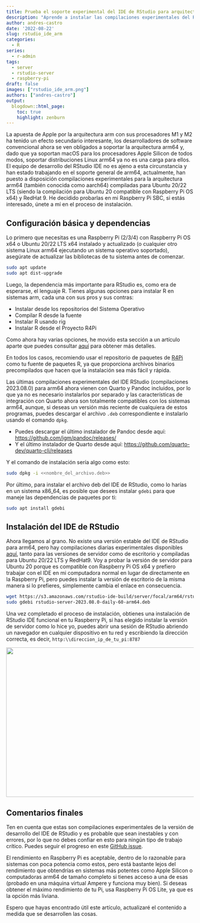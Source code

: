 ```yaml
---
title: Prueba el soporte experimental del IDE de RStudio para arquitecturas arm64
description: "Aprende a instalar las compilaciones experimentales del RStudio IDE para arm64 en las Raspberry Pi y otros sistemas Linux arm64. Compatible con Raspberry Pi OS, Ubuntu 20/22 LTS y RedHat9"
author: andres-castro
date: '2022-08-22'
slug: rstudio_ide_arm
categories:
  - R
series: 
  - r-admin
tags:
  - server
  - rstudio-server
  - raspberry-pi
draft: false
images: ["rstudio_ide_arm.png"]
authors: ["andres-castro"]
output:
  blogdown::html_page:
    toc: true
    highlight: zenburn
---
```


La apuesta de Apple por la arquitectura arm con sus procesadores M1 y M2 ha tenido un efecto secundario interesante, los desarrolladores de software convencional ahora se ven obligados a soportar la arquitectura arm64 y, dado que ya soportan macOS para los procesadores Apple Silicon de todos modos, soportar distribuciones Linux arm64 ya no es una carga para ellos. El equipo de desarrollo del RStudio IDE no es ajeno a esta circunstancia y han estado trabajando en el soporte general de arm64, actualmente, han puesto a disposición compilaciones experimentales para la arquitectura arm64 (también conocida como aarch64) compiladas para Ubuntu 20/22 LTS (siendo la compilación para Ubuntu 20 compatible con Raspberry Pi OS x64) y RedHat 9. He decidido probarlas en mi Raspberry Pi SBC, si estás interesado, únete a mí en el proceso de instalación.

## Configuración básica y dependencias

Lo primero que necesitas es una Raspberry Pi (2/3/4) con Raspberry Pi OS x64 o Ubuntu 20/22 LTS x64 instalado y actualizado (o cualquier otro sistema Linux arm64 ejecutando un sistema operativo soportado), asegúrate de actualizar las bibliotecas de tu sistema antes de comenzar.

```bash
sudo apt update
sudo apt dist-upgrade
```

Luego, la dependencia más importante para RStudio es, como era de esperarse, el lenguaje R. Tienes algunas opciones para instalar R en sistemas arm, cada una con sus pros y sus contras:

- Instalar desde los repositorios del Sistema Operativo
- Compilar R desde la fuente
- Instalar R usando rig
- Instalar R desde el Proyecto R4Pi

Como ahora hay varias opciones, he movido esta sección a un artículo aparte que puedes consultar [aquí](/es/2023/02/11/r_on_arm/) para obtener más detalles.

En todos los casos, recomiendo usar el repositorio de paquetes de [R4Pi](https://r4pi.org/es/) como tu fuente de paquetes R, ya que proporciona archivos binarios precompilados que hacen que la instalación sea más fácil y rápida.

Las últimas compilaciones experimentales del IDE RStudio (compilaciones 2023.08.0) para arm64 ahora vienen con Quarto y Pandoc incluidos, por lo que ya no es necesario instalarlos por separado y las características de integración con Quarto ahora son totalmente compatibles con los sistemas arm64, aunque, si deseas un versión más reciente de cualquiera de estos programas, puedes descargar el archivo `.deb` correspondiente e instalarlo usando el comando `dpkg`.

- Puedes descargar el último instalador de Pandoc desde aquí: <https://github.com/jgm/pandoc/releases/>
- Y el último instalador de Quarto desde aquí: <https://github.com/quarto-dev/quarto-cli/releases>

Y el comando de instalación sería algo como esto:

```bash
sudo dpkg -i <<nombre_del_archivo.deb>>
```

Por último, para instalar el archivo deb del IDE de RStudio, como lo harías en un sistema x86_64, es posible que desees instalar `gdebi` para que maneje las dependencias de paquetes por ti:

```bash
sudo apt install gdebi
```

## Instalación del IDE de RStudio

Ahora llegamos al grano. No existe una versión estable del IDE de RStudio para arm64, pero hay compilaciones diarias experimentales disponibles [aquí](https://dailies.rstudio.com/rstudio/), tanto para las versiones de servidor como de escritorio y compiladas para Ubuntu 20/22 LTS y RedHat9. Voy a probar la versión de servidor para Ubuntu 20 porque es compatible con Raspberry Pi OS x64 y prefiero trabajar con el IDE en mi computadora normal en lugar de directamente en la Raspberry Pi, pero puedes instalar la versión de escritorio de la misma manera si lo prefieres, simplemente cambia el enlace en consecuencia.

```bash
wget https://s3.amazonaws.com/rstudio-ide-build/server/focal/arm64/rstudio-server-2023.08.0-daily-60-arm64.deb
sudo gdebi rstudio-server-2023.08.0-daily-60-arm64.deb
```

Una vez completado el proceso de instalación, obtienes una instalación de RStudio IDE funcional en tu Raspberry Pi, si has elegido instalar la versión de servidor como lo hice yo, puedes abrir una sesión de RStudio abriendo un navegador en cualquier dispositivo en tu red y escribiendo la dirección correcta, es decir, `http:\\direccion_ip_de_tu_pi:8787`

![](/post/2022-08-20-rstudio_ide_arm.en_files/rstudio_ide.jpg){width=800px height=400px}

## Comentarios finales

Ten en cuenta que estas son compilaciones experimentales de la versión de desarrollo del IDE de RStudio y es probable que sean inestables y con errores, por lo que no debes confiar en esto para ningún tipo de trabajo crítico. Puedes seguir el progreso en este [GitHub issue](https://github.com/rstudio/rstudio/issues/8809).

El rendimiento en Raspberry Pi es aceptable, dentro de lo razonable para sistemas con poca potencia como estos, pero está bastante lejos del rendimiento que obtendrías en sistemas más potentes como Apple Silicon o computadoras arm64 de tamaño completo si tienes acceso a una de esas (probado en una máquina virtual Ampere y funciona muy bien). Si deseas obtener el máximo rendimiento de tu Pi, usa Raspberry Pi OS Lite, ya que es la opción más liviana.

Espero que hayas encontrado útil este artículo, actualizaré el contenido a medida que se desarrollen las cosas.
